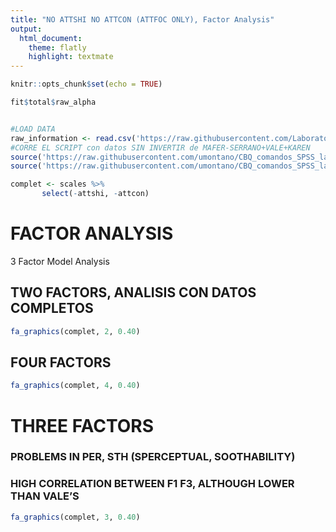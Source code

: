 ```yaml
---
title: "NO ATTSHI NO ATTCON (ATTFOC ONLY), Factor Analysis"
output:
  html_document:
    theme: flatly
    highlight: textmate
---
```


```r
knitr::opts_chunk$set(echo = TRUE)
```

```r

fit$total$raw_alpha


#LOAD DATA
raw_information <- read.csv('https://raw.githubusercontent.com/Laboratorio-CHyC/Temperament/main/cbqLab_serrano2022.csv' , header=TRUE )
#CORRE EL SCRIPT con datos SIN INVERTIR de MAFER-SERRANO+VALE+KAREN
source('https://raw.githubusercontent.com/umontano/CBQ_comandos_SPSS_lab_ChyC/main/CBQ_SIN_INVERTIR_vale_karen_mfserrano.R')
source('https://raw.githubusercontent.com/umontano/CBQ_comandos_SPSS_lab_ChyC/main/factor_analysis_graph_function.R')

complet <- scales %>%
       select(-attshi, -attcon)

```

# FACTOR ANALYSIS
3 Factor Model Analysis 

## TWO FACTORS, ANALISIS CON DATOS COMPLETOS
```r
fa_graphics(complet, 2, 0.40)
```

\pagebreak

## FOUR FACTORS
```r
fa_graphics(complet, 4, 0.40)
```

\pagebreak

# THREE FACTORS
### PROBLEMS IN PER, STH (SPERCEPTUAL, SOOTHABILITY)
### HIGH CORRELATION BETWEEN  F1 F3, ALTHOUGH LOWER THAN VALE'S
```r
fa_graphics(complet, 3, 0.40)
```

\pagebreak
